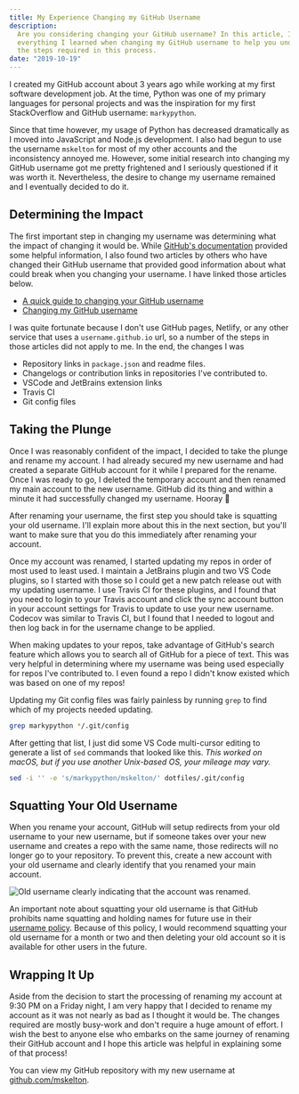 ```yaml
---
title: My Experience Changing my GitHub Username
description:
  Are you considering changing your GitHub username? In this article, I discuss
  everything I learned when changing my GitHub username to help you understand
  the steps required in this process.
date: "2019-10-19"
---
```


I created my GitHub account about 3 years ago while working at my first software
development job. At the time, Python was one of my primary languages for
personal projects and was the inspiration for my first StackOverflow and GitHub
username: `markypython`.

Since that time however, my usage of Python has decreased dramatically as I
moved into JavaScript and Node.js development. I also had begun to use the
username `mskelton` for most of my other accounts and the inconsistency annoyed
me. However, some initial research into changing my GitHub username got me
pretty frightened and I seriously questioned if it was worth it. Nevertheless,
the desire to change my username remained and I eventually decided to do it.

## Determining the Impact

The first important step in changing my username was determining what the impact
of changing it would be. While
[GitHub's documentation](https://docs.github.com/en/account-and-profile/setting-up-and-managing-your-github-user-account/managing-user-account-settings/changing-your-github-username)
provided some helpful information, I also found two articles by others who have
changed their GitHub username that provided good information about what could
break when you changing your username. I have linked those articles below.

- [A quick guide to changing your GitHub username](https://www.freecodecamp.org/news/a-quick-guide-to-changing-your-github-username/)
- [Changing my GitHub username](https://www.nikhita.dev/changing-my-github-username)

I was quite fortunate because I don't use GitHub pages, Netlify, or any other
service that uses a `username.github.io` url, so a number of the steps in those
articles did not apply to me. In the end, the changes I was

- Repository links in `package.json` and readme files.
- Changelogs or contribution links in repositories I've contributed to.
- VSCode and JetBrains extension links
- Travis CI
- Git config files

## Taking the Plunge

Once I was reasonably confident of the impact, I decided to take the plunge and
rename my account. I had already secured my new username and had created a
separate GitHub account for it while I prepared for the rename. Once I was ready
to go, I deleted the temporary account and then renamed my main account to the
new username. GitHub did its thing and within a minute it had successfully
changed my username. Hooray 🎉

After renaming your username, the first step you should take is squatting your
old username. I'll explain more about this in the next section, but you'll want
to make sure that you do this immediately after renaming your account.

Once my account was renamed, I started updating my repos in order of most used
to least used. I maintain a JetBrains plugin and two VS Code plugins, so I
started with those so I could get a new patch release out with my updating
username. I use Travis CI for these plugins, and I found that you need to login
to your Travis account and click the sync account button in your account
settings for Travis to update to use your new username. Codecov was similar to
Travis CI, but I found that I needed to logout and then log back in for the
username change to be applied.

When making updates to your repos, take advantage of GitHub's search feature
which allows you to search all of GitHub for a piece of text. This was very
helpful in determining where my username was being used especially for repos
I've contributed to. I even found a repo I didn't know existed which was based
on one of my repos!

Updating my Git config files was fairly painless by running `grep` to find which
of my projects needed updating.

```bash
grep markypython */.git/config
```

After getting that list, I just did some VS Code multi-cursor editing to
generate a list of `sed` commands that looked like this. _This worked on macOS,
but if you use another Unix-based OS, your mileage may vary._

```bash
sed -i '' -e 's/markypython/mskelton/' dotfiles/.git/config
```

## Squatting Your Old Username

When you rename your account, GitHub will setup redirects from your old username
to your new username, but if someone takes over your new username and creates a
repo with the same name, those redirects will no longer go to your repository.
To prevent this, create a new account with your old username and clearly
identify that you renamed your main account.

![Old username clearly indicating that the account was renamed.](my-experience-changing-my-github-username/username.png)

An important note about squatting your old username is that GitHub prohibits
name squatting and holding names for future use in their
[username policy](https://docs.github.com/en/github/site-policy/github-username-policy).
Because of this policy, I would recommend squatting your old username for a
month or two and then deleting your old account so it is available for other
users in the future.

## Wrapping It Up

Aside from the decision to start the processing of renaming my account at 9:30
PM on a Friday night, I am very happy that I decided to rename my account as it
was not nearly as bad as I thought it would be. The changes required are mostly
busy-work and don't require a huge amount of effort. I wish the best to anyone
else who embarks on the same journey of renaming their GitHub account and I hope
this article was helpful in explaining some of that process!

You can view my GitHub repository with my new username at
[github.com/mskelton](https://github.com/mskelton).
